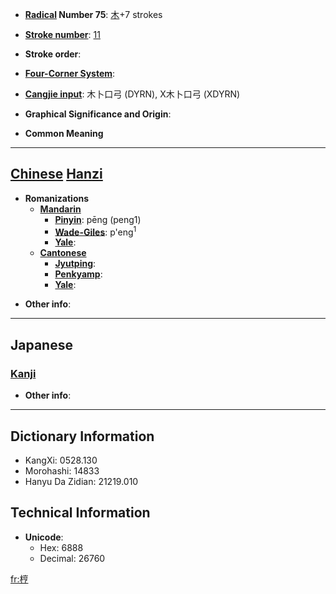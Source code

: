 * '''[[Wiktionary:Chinese radical index| Radical]] Number 75''': [[Wiktionary:Chinese radical index 木|木]]+7 strokes

* '''[[Wiktionary:Chinese total strokes index|Stroke number]]''': [[Wiktionary:Chinese total strokes index 11|11]]

* '''Stroke order''': 

* '''[[Wiktionary:Chinese four corner index|Four-Corner System]]''': 

* '''[[Wiktionary:Chinese Cangjie index|Cangjie input]]''': 木卜口弓 (DYRN), X木卜口弓 (XDYRN)

* '''Graphical Significance and Origin''': 

* '''Common Meaning'''

----

== [[Chinese]] [[Hanzi]] ==

* '''Romanizations'''
** '''[[Mandarin]]'''
*** '''[[Pinyin]]''': pēng (peng1)
*** '''[[Wade-Giles]]''': p'eng<sup>1</sup>
*** '''[[Yale]]''': 
** '''[[Cantonese]]'''
*** '''[[Jyutping]]''':
*** '''[[Penkyamp]]''': 
*** '''[[Yale]]''': 

* '''Other info''': 

----

==Japanese==
===[[Kanji]]===
{{kanji|on readings=[[ほう]] (hō), [[ひょう]] (hyō)
|kun readings=[[きでつくつたおおゆみ]] (kidetsukutsutaooyumi)
}}

* '''Other info''':  

----

== Dictionary Information ==

* KangXi: 0528.130
* Morohashi: 14833
* Hanyu Da Zidian: 21219.010

== Technical Information ==

* '''Unicode''':
** Hex: 6888
** Decimal: 26760

[[fr:梈]]
